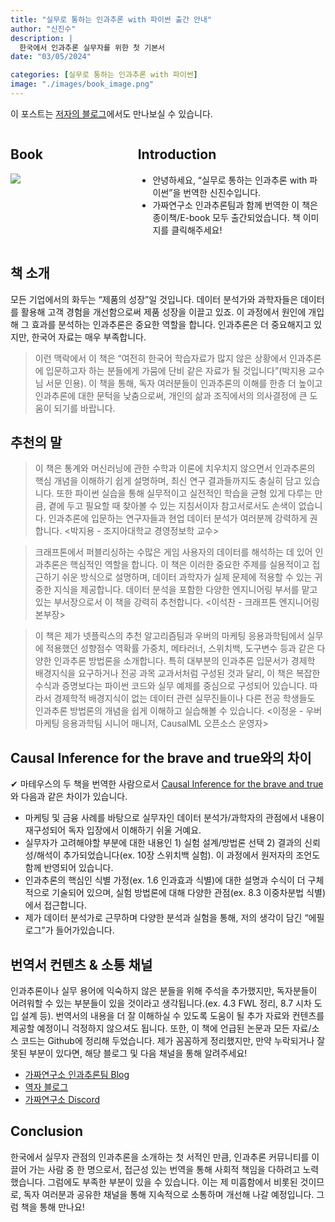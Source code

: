 ```yaml
---
title: "실무로 통하는 인과추론 with 파이썬 출간 안내"
author: "신진수"
description: |
  한국에서 인과추론 실무자를 위한 첫 기본서
date: "03/05/2024"

categories: [실무로 통하는 인과추론 with 파이썬]
image: "./images/book_image.png"
---
```


이 포스트는 [저자의 블로그](https://jinsooshin.tistory.com/12)에서도 만나보실 수 있습니다.

::: columns
::: {.column width="30%"}
## Book
[![](https://image.yes24.com/goods/125196916/XL)](https://www.yes24.com/Product/Goods/125196916)
:::

:::{.column width="5%"}
:::

::: {.column width="65%"}
## Introduction
- 안녕하세요, "실무로 통하는 인과추론 with 파이썬"을 번역한 신진수입니다.
- 가짜연구소 인과추론팀과 함께 번역한 이 책은 종이책/E-book 모두 출간되었습니다. 책 이미지를 클릭해주세요!
:::
:::


## 책 소개
모든 기업에서의 화두는 "제품의 성장"일 것입니다. 데이터 분석가와 과학자들은 데이터를 활용해 고객 경험을 개선함으로써 제품 성장을 이끌고 있죠. 이 과정에서 원인에 개입해 그 효과를 분석하는 인과추론은 중요한 역할을 합니다. 인과추론은 더 중요해지고 있지만, 한국어 자료는 매우 부족합니다. 

> 이런 맥락에서 이 책은 "여전히 한국어 학습자료가 많지 않은 상황에서 인과추론에 입문하고자 하는 분들에게 가뭄에 단비 같은 자료가 될 것입니다"(박지용 교수님 서문 인용). 이 책을 통해, 독자 여러분들이 인과추론의 이해를 한층 더 높이고 인과추론에 대한 문턱을 낮춤으로써, 개인의 삶과 조직에서의 의사결정에 큰 도움이 되기를 바랍니다.


## 추천의 말
> 이 책은 통계와 머신러닝에 관한 수학과 이론에 치우치지 않으면서 인과추론의 핵심 개념을 이해하기 쉽게 설명하며, 최신 연구 결과들까지도 충실히 담고 있습니다. 또한 파이썬 실습을 통해 실무적이고 실전적인 학습을 균형 있게 다루는 만큼, 곁에 두고 필요할 때 찾아볼 수 있는 지침서이자 참고서로서도 손색이 없습니다. 인과추론에 입문하는 연구자들과 현업 데이터 분석가 여러분께 강력하게 권합니다. <박지용 - 조지아대학교 경영정보학 교수>

> 크래프톤에서 퍼블리싱하는 수많은 게임 사용자의 데이터를 해석하는 데 있어 인과추론은 핵심적인 역할을 합니다. 이 책은 이러한 중요한 주제를 실용적이고 접근하기 쉬운 방식으로 설명하며, 데이터 과학자가 실제 문제에 적용할 수 있는 귀중한 지식을 제공합니다. 데이터 분석을 포함한 다양한 엔지니어링 부서를 맡고 있는 부서장으로서 이 책을 강력히 추천합니다. <이석찬 - 크래프톤 엔지니어링 본부장>

> 이 책은 제가 넷플릭스의 추천 알고리즘팀과 우버의 마케팅 응용과학팀에서 실무에 적용했던 성향점수 역확률 가중치, 메타러너, 스위치백, 도구변수 등과 같은 다양한 인과추론 방법론을 소개합니다. 특히 대부분의 인과추론 입문서가 경제학 배경지식을 요구하거나 전공 과목 교과서처럼 구성된 것과 달리, 이 책은 복잡한 수식과 증명보다는 파이썬 코드와 실무 예제를 중심으로 구성되어 있습니다. 따라서 경제학적 배경지식이 없는 데이터 관련 실무진들이나 다른 전공 학생들도 인과추론 방법론의 개념을 쉽게 이해하고 실습해볼 수 있습니다. <이정윤 - 우버 마케팅 응용과학팀 시니어 매니저, CausalML 오픈소스 운영자>


## Causal Inference for the brave and true와의 차이
✔ 마테우스의 두 책을 번역한 사람으로서 [Causal Inference for the brave and true](https://github.com/CausalInferenceLab/Causal-Inference-with-Python)와 다음과 같은 차이가 있습니다.

- 마케팅 및 금융 사례를 바탕으로 실무자인 데이터 분석가/과학자의 관점에서 내용이 재구성되어 독자 입장에서 이해하기 쉬울 거예요.
- 실무자가 고려해야할 부분에 대한 내용인 1) 실험 설계/방법론 선택 2) 결과의 신뢰성/해석이 추가되었습니다(ex. 10장 스위치백 실험). 이 과정에서 원저자의 조언도 함께 반영되어 있습니다.
- 인과추론의 핵심인 식별 가정(ex. 1.6 인과효과 식별)에 대한 설명과 수식이 더 구체적으로 기술되어 있으며, 실험 방법론에 대해 다양한 관점(ex. 8.3 이중차분법 식별)에서 접근합니다.
- 제가 데이터 분석가로 근무하며 다양한 분석과 실험을 통해, 저의 생각이 담긴 "에필로그"가 들어가있습니다.


## 번역서 컨텐츠 & 소통 채널
인과추론이나 실무 용어에 익숙하지 않은 분들을 위해 주석을 추가했지만, 독자분들이 어려워할 수 있는 부분들이 있을 것이라고 생각됩니다.(ex. 4.3 FWL 정리, 8.7 시차 도입 설계 등). 번역서의 내용을 더 잘 이해하실 수 있도록 도움이 될 추가 자료와 컨텐츠를 제공할 예정이니 걱정하지 않으셔도 됩니다. 또한, 이 책에 언급된 논문과 모든 자료/소스 코드는 Github에 정리해 두었습니다. 제가 꼼꼼하게 정리했지만, 만약 누락되거나 잘못된 부분이 있다면, 해당 블로그 및 다음 채널을 통해 알려주세요!

- [가짜연구소 인과추론팀 Blog](https://causalinferencelab.github.io/)
- [역자 블로그](https://jinsooshin.tistory.com/)
- [가짜연구소 Discord](https://discord.gg/HeHbFAvmSZ)


## Conclusion
한국에서 실무자 관점의 인과추론을 소개하는 첫 서적인 만큼, 인과추론 커뮤니티를 이끌어 가는 사람 중 한 명으로서, 접근성 있는 번역을 통해 사회적 책임을 다하려고 노력했습니다. 그럼에도 부족한 부분이 있을 수 있습니다. 이는 제 미흡함에서 비롯된 것이므로, 독자 여러분과 공유한 채널을 통해 지속적으로 소통하며 개선해 나갈 예정입니다. 그럼 책을 통해 만나요!